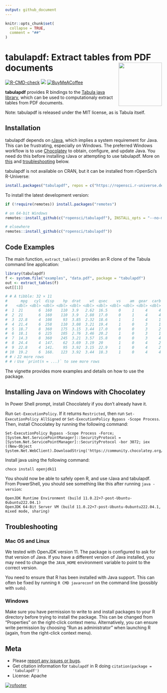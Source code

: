 ```yaml
---
output: github_document
---
```


```r
knitr::opts_chunk$set(
  collapse = TRUE,
  comment = "##"
)
```

# tabulapdf: Extract tables from PDF documents <img src="man/figures/logo.svg" align="right" height="139" alt="" />

[![R-CMD-check](https://github.com/ropensci/tabulapdf/actions/workflows/R-CMD-check.yaml/badge.svg)](https://github.com/ropensci/tabulapdf/actions/workflows/R-CMD-check.yaml)
[![](https://badges.ropensci.org/42_status.svg)](https://github.com/ropensci/software-review/issues/42)
[![BuyMeACoffee](https://raw.githubusercontent.com/pachadotdev/buymeacoffee-badges/main/bmc-donate-yellow.svg)](https://buymeacoffee.com/pacha)

**tabulapdf** provides R bindings to the [Tabula java library](https://github.com/tabulapdf/tabula-java/), which can be used to computationaly extract tables from PDF documents.

Note: tabulapdf is released under the MIT license, as is Tabula itself.

## Installation

tabulapdf depends on [rJava](https://cran.r-project.org/package=rJava), which
implies a system requirement for Java. This can be frustrating, especially on
Windows. The preferred Windows workflow is to use
[Chocolatey](https://chocolatey.org/) to obtain, configure, and update Java.
You need do this before installing rJava or attempting to use tabulapdf. More on
[this](#installing-java-on-windows-with-chocolatey) and
[troubleshooting](#troubleshooting) below.

tabulapdf is not available on CRAN, but it can be installed from rOpenSci's
R-Universe:
```r
install.packages("tabulapdf", repos = c("https://ropensci.r-universe.dev", "https://cloud.r-project.org"))
```

To install the latest development version:
```r
if (!require(remotes)) install.packages("remotes")

# on 64-bit Windows
remotes::install_github(c("ropensci/tabulapdf"), INSTALL_opts = "--no-multiarch")

# elsewhere
remotes::install_github(c("ropensci/tabulapdf"))
```

## Code Examples

The main function, `extract_tables()` provides an R clone of the Tabula command line application:

```r
library(tabulapdf)
f <- system.file("examples", "data.pdf", package = "tabulapdf")
out <- extract_tables(f)
out[[1]]

# # A tibble: 32 × 11
#      mpg   cyl  disp    hp  drat    wt  qsec    vs    am  gear  carb
#    <dbl> <dbl> <dbl> <dbl> <dbl> <dbl> <dbl> <dbl> <dbl> <dbl> <dbl>
#  1  21       6  160    110  3.9   2.62  16.5     0     1     4     4
#  2  21       6  160    110  3.9   2.88  17.0     0     1     4     4
#  3  22.8     4  108     93  3.85  2.32  18.6     1     1     4     1
#  4  21.4     6  258    110  3.08  3.21  19.4     1     0     3     1
#  5  18.7     8  360    175  3.15  3.44  17.0     0     0     3     2
#  6  18.1     6  225    105  2.76  3.46  20.2     1     0     3     1
#  7  14.3     8  360    245  3.21  3.57  15.8     0     0     3     4
#  8  24.4     4  147.    62  3.69  3.19  20       1     0     4     2
#  9  22.8     4  141.    95  3.92  3.15  22.9     1     0     4     2
# 10  19.2     6  168.   123  3.92  3.44  18.3     1     0     4     4
# # ℹ 22 more rows
# # ℹ Use `print(n = ...)` to see more rows
```

The vignette provides more examples and details on how to use the package.

## Installing Java on Windows with Chocolatey

In Power Shell prompt, install Chocolately if you don't already have it.

Run `Get-ExecutionPolicy`. If it returns `Restricted`, then run `Set-ExecutionPolicy AllSigned` or `Set-ExecutionPolicy Bypass -Scope Process`. Then, install Chocolatey by running the following command:

```
Set-ExecutionPolicy Bypass -Scope Process -Force; [System.Net.ServicePointManager]::SecurityProtocol = [System.Net.ServicePointManager]::SecurityProtocol -bor 3072; iex ((New-Object System.Net.WebClient).DownloadString('https://community.chocolatey.org/install.ps1'))
```

Install java using the following command:

```
choco install openjdk11
```

You should now be able to safely open R, and use rJava and tabulapdf. From
PowerShell, you should see something like this after running `java -version`:

```
OpenJDK Runtime Environment (build 11.0.22+7-post-Ubuntu-0ubuntu222.04.1)
OpenJDK 64-Bit Server VM (build 11.0.22+7-post-Ubuntu-0ubuntu222.04.1, mixed mode, sharing)
```

## Troubleshooting

### Mac OS and Linux

We tested with OpenJDK version 11. The package is configured to ask for that
version of Java. If you have a different version of Java installed, you may need
to change the `JAVA_HOME` environment variable to point to the correct version.

You need to ensure that R has been installed with Java support. This can often
be fixed by running `R CMD javareconf` on the command line (possibly with
`sudo`).

### Windows

Make sure you have permission to write to and install packages to your R
directory before trying to install the package. This can be changed from
"Properties" on the right-click context menu. Alternatively, you can ensure
write permission by choosing "Run as administrator" when launching R (again,
from the right-click context menu).

## Meta

* Please [report any issues or bugs](https://github.com/ropensci/tabulapdf/issues).
* Get citation information for `tabulapdf` in R doing `citation(package = 'tabulapdf')`
* License: Apache

[![rofooter](https://ropensci.org/public_images/github_footer.png)](https://ropensci.org)
